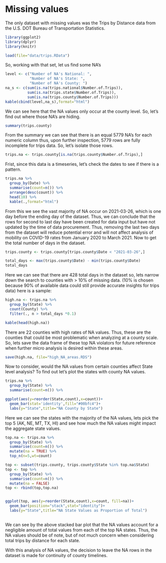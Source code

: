 # Missing values


The only dataset with missing values was the Trips by Distance data from the U.S. DOT Bureau of Transportation Statistics. 

```r
library(ggplot2)
library(dplyr)
library(knitr)
```

```r
load(file="data/trips.RData")
```

So, working with that set, let us find some NA's

```r
level <- c("Number of NA's National: ",
           "Number of NA's State: ",
           "Number of NA's County: ")
na_s <- c(sum(is.na(trips.national$Number.of.Trips)),
          sum(is.na(trips.state$Number.of.Trips)),
          sum(is.na(trips.county$Number.of.Trips)))
kable(cbind(level,na_s),format="html")
```

We can see here that the NA values only occur at the county level. So, let's find out where those NA’s are hiding.  

```r
summary(trips.county)
```

From the summary we can see that there is an equal 5779 NA’s for each numeric column thus, upon further inspection, 5779 rows are fully incomplete for trips data. So, let's isolate those rows.   

```r
trips.na <- trips.county[is.na(trips.county$Number.of.Trips),]
```


Frist, since this data is a timeseries, let’s check the dates to see if there is a pattern. 

```r
trips.na %>% 
  group_by(Date) %>% 
  summarise(count=n()) %>% 
  arrange(desc(count)) %>% 
  head(10) %>% 
  kable(.,format="html")
```

From this we see the vast majority of NA occur on 2021-03-26, which is one day before the ending day of the dataset. Thus, we can conclude that the rows for second to last day have been created for data input but have not updated by the time of data procurement. Thus, removing the last two days from the dataset will reduce potential error and will not affect analysis of mobility on COVID-19 rates from January 2020 to March 2021. Now to get the total number of days in the dataset. 

```r
trips.county <- trips.county[trips.county$Date < "2021-03-26",]

total_days <- max(trips.county$Date) - min(trips.county$Date)
total_days
```

Here we can see that there are 428 total days in the dataset so, lets narrow down the search to counties with > 10% of missing data. (10% is chosen because 90% of available data could still provide accurate insights for trips data) here is a sample:   

```r
high.na <- trips.na %>% 
  group_by(State) %>% 
  count(County) %>% 
  filter(., n > total_days *0.1) 

kable(head(high.na))
```

There are 22 counties with high rates of NA values. Thus, these are the counties that could be most problematic when analyzing at a county scale. So, lets save the data frame of these top NA violators for future reference when further micro analysis is desired within these areas. 

```r
save(high.na, file="high_NA_areas.RDS")
```

Now to consider, would the NA values from certain counties affect State level analysis? To find out let’s plot the states with county NA values. 

```r
trips.na %>% 
  group_by(State) %>% 
  summarise(count=n()) %>% 

ggplot(aes(y=reorder(State,count),x=count))+
  geom_bar(stat='identity',fill="#00bfc4")+
  labs(y="State",title="NA County by State")

```

Here we can see the states with the majority of the NA values, lets pick the top 5 (AK, NE, MT, TX, HI) and see how much the NA values might impact the aggregate state values. 

```r
top.na <- trips.na %>% 
  group_by(State) %>% 
  summarise(count=n()) %>%
  mutate(na = TRUE) %>% 
  top_n(n=5,wt=count) 

top <- subset(trips.county, trips.county$State %in% top.na$State)
top <- top %>% 
  group_by(State) %>% 
  summarise(count=n()) %>% 
  mutate(na = FALSE)
top <- rbind(top,top.na)


ggplot(top, aes(y=reorder(State,count),x=count, fill=na))+
  geom_bar(position="stack",stat="identity")+
  labs(y="State",title="NA State Values as Proportion of Total")
  
```

We can see by the above stacked bar plot that the NA values account for a negligible amount of total values from each of the top NA states. Thus, the NA values should be of note, but of not much concern when considering total trips by distance for each state. <br>


With this analysis of NA values, the decision to leave the NA rows in the dataset is made for continuity of county timelines. 
